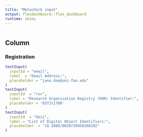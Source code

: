 ```yaml
---
title: "Metacheck input"
output: flexdashboard::flex_dashboard
runtime: shiny
---
```


```r
```


Column
-----------------------------------------------------------------------

### Registration

```r
textInput(
  inputId = "email", 
  label  = "Email Address:",
  placeholder = "jane.doe@uni-foo.edu"
)
textInput(
  inputId  = "ror",
  label = "Research Organisation Registry (ROR) Identifier:",
  placeholder = '0371t1780'
)
textInput(
  inputId  = "dois",
  label = "List of Digital Object Identifiers:",
  placeholder  = "10.1080/0020739950260202"
)
```

